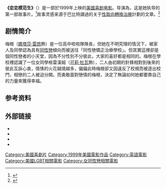 {{Infobox film
| name           = 恋恋模范生
| original_name  = But I'm a Cheerleader
| image          = ButI'mACheerleader.jpg
| caption        = 海报
| alt            = A half-length portrait of a young woman with long hair, wearing a bright pink formal dress and satin gloves. Behind her at a distance five cheerleaders in orange cheer-leading outfits perform cheer-leading maneuvers whilst falling through a bright blue sky. Across the portrait reads, in green, "But I'm a Cheerleader", and below, in smaller letters, "A Comedy of Sexual Disorientation". At the top of the picture, in small letters are the names "Natasha Lyonne, Clea Duvall, RuPaul Charles and Cathy Moriarty".
| director       = {{link-en|潔米·巴比特|Jamie Babbit}}
| producer       = Leanna Creel<br />Andrea Sperling
| screenplay     = Brian Wayne Peterson
| story          = Jamie Babbit
| starring       = [[娜塔莎·雷昂|娜塔莎·雷昂]]<br />[[可莉·杜瓦|可莉·杜瓦]]<br />[[露波|露波]]<br />Cathy Moriarty<br />
| music          = Pat Irwin
| cinematography = Jules Labarthe
| editing        = Cecily Rhett
| studio         = Ignite Entertainment<br />The Kushner-Locke Company
| distributor    = Lions Gate Entertainment
| released       = 1999年9月12日 {{small|([[多倫多國際電影節|TFF]])}}<br />2000年7月7日
| runtime        = 85分钟
| country        = {{美國電影產地}}
| language       = 英语
| budget         = [[United_States_dollar|US$]]1百万
| gross          = $2,595,216
}}

'''《恋恋模范生》'''（{{lang-en|'''But I'm a Cheerleader'''}}）是一部於1999年上映的[[美國|美國]][[喜剧|喜剧]][[电影|电影]]。导演為{{link-en|潔米·巴比特|Jamie Babbit}}，这是她执导的第一部故事片。<ref name=Warn>{{Citation  | last = Warn  | first = Sarah  | title = Interview with Jamie Babbit  | work = ''AfterEllen.com''  | date = June 2004  | url = http://www.afterellen.com/archive/ellen/People/interviews/62004/jamiebabbit.html  | accessdate = 2007-04-22  | archiveurl = https://archive.is/20120717195249/http://www.afterellen.com/archive/ellen/People/interviews/62004/jamiebabbit.html  | archivedate = 2012年7月17日  | deadurl = yes  }}</ref>故事灵感来源于巴比特讀過的关于[[性取向|性取向]][[LGBT迴轉治療|轉換治療]]計劃的文章。<ref name=Gideonse>{{Citation  | last = Gideonse  | first = Ted  | title = The New Girls Of Summer  | work = Out magazine  | pages = 54–61  | date = July 2000  | url = http://books.google.com/?id=oWIEAAAAMBAJ&lpg=PP1&dq=out&pg=PP1#v=onepage&q&f=false}}</ref>

==剧情简介==
梅根（[[娜塔莎·雷昂|娜塔莎·雷昂]]飾）是一位高中啦啦隊隊長，但她在不明究理的情況下，被家人及同學認為具有[[同性戀|同性戀]]傾向而被送往「同性戀矯正治療學校」。但其實這裡卻是個同性戀者的小天堂，因為不分性別不分彼此，大家的喜好都是相同的。梅根在學校裡認識了一位女同學格雷漢姆（[[可莉·杜瓦|可莉·杜瓦]]飾），二人由初期的針鋒相對到後來的彼此互訴心衷，情愫的火花越燒越多，偏偏此時梅根卻又因違反了校規而被逐出校門，相戀的二人被迫分開。而勇敢面對戀情的梅根，決定了無論如何她都要靠自己的力量來獲得幸福。

==参考资料==
{{Reflist}}

==外部链接==
* {{imdb title|0179116}}
* {{rotten-tomatoes|id=but_im_a_cheerleader}}
* {{Amg movie|181371}}
* {{metacritic film|id=butimacheerleader}}

{{DEFAULTSORT:But I'm A Cheerleader}}
[[Category:美國喜劇片|Category:美國喜劇片]]
[[Category:1999年美國電影作品|Category:1999年美國電影作品]]
[[Category:英語電影|Category:英語電影]]
[[Category:美國LGBT相關電影|Category:美國LGBT相關電影]]
[[Category:女同性戀相關電影|Category:女同性戀相關電影]]